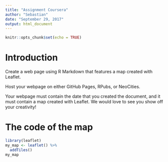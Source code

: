 ```yaml
---
title: "Assignment Coursera"
author: "Sebastian"
date: "September 29, 2017"
output: html_document
---
```


```r
knitr::opts_chunk$set(echo = TRUE)
```

# Introduction

Create a web page using R Markdown that features a map created with Leaflet.

Host your webpage on either GitHub Pages, RPubs, or NeoCities.

Your webpage must contain the date that you created the document, and it must contain a map created with Leaflet. We would love to see you show off your creativity!

# The code of the map

```r
library(leaflet)
my_map <- leaflet() %>% 
  addTiles() 
my_map
```

